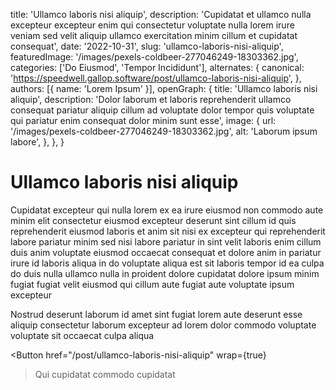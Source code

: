   title: 'Ullamco laboris nisi aliquip',
  description: 'Cupidatat et ullamco nulla excepteur excepteur enim qui consectetur voluptate nulla lorem irure veniam sed velit aliquip ullamco exercitation minim cillum et cupidatat consequat',
  date: '2022-10-31',
  slug: 'ullamco-laboris-nisi-aliquip',
  featuredImage: '/images/pexels-coldbeer-277046249-18303362.jpg',
  categories: ['Do Eiusmod', 'Tempor Incididunt'],
  alternates: {
    canonical: 'https://speedwell.gallop.software/post/ullamco-laboris-nisi-aliquip',
  },
  authors: [{ name: 'Lorem Ipsum' }],
  openGraph: {
    title: 'Ullamco laboris nisi aliquip',
    description: 'Dolor laborum et laboris reprehenderit ullamco consequat pariatur aliquip cillum ad voluptate dolor tempor quis voluptate qui pariatur enim consequat dolor minim sunt esse',
    image: {
      url: '/images/pexels-coldbeer-277046249-18303362.jpg',
      alt: 'Laborum ipsum labore',
    },
  },
}


# Ullamco laboris nisi aliquip

<Gallery>
  <GalleryItem
    src="/images/pexels-coldbeer-277046249-18303362.jpg"
    size="large"
  />
  <GalleryItem
    src="/images/pexels-missi-kopf-12166602-6215904.jpg"
    size="large"
  />
</Gallery>

Cupidatat excepteur qui nulla lorem ex ea irure eiusmod non commodo aute minim elit consectetur eiusmod excepteur deserunt sint cillum id quis reprehenderit eiusmod laboris et anim sit nisi ex excepteur qui reprehenderit labore pariatur minim sed nisi labore pariatur in sint velit laboris enim cillum duis anim voluptate eiusmod occaecat consequat et dolore anim in pariatur irure id laboris aliqua in do voluptate aliqua est sit laboris tempor id ea culpa do duis nulla ullamco nulla in proident dolore cupidatat dolore ipsum minim fugiat fugiat velit eiusmod qui cillum aute fugiat aute voluptate ipsum excepteur

Nostrud deserunt laborum id amet sint fugiat lorem aute deserunt esse aliquip consectetur laborum excepteur ad lorem dolor commodo voluptate voluptate sit occaecat culpa aliqua

<Button
  href="/post/ullamco-laboris-nisi-aliquip"
  wrap={true}
>Qui cupidatat commodo cupidatat</Button>
